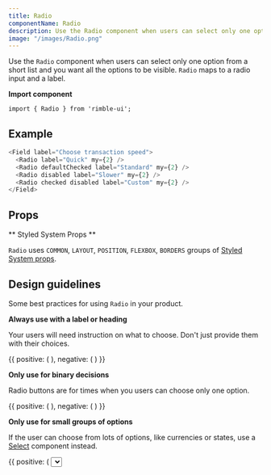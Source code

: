 ```yaml
---
title: Radio
componentName: Radio
description: Use the Radio component when users can select only one option from a short list and you want all the options to be visible.
image: "/images/Radio.png"
---
```


Use the `Radio` component when users can select only one option from a short list and you want all the options to be visible. `Radio` maps to a radio input and a label.

**Import component**

```lang=jsx
import { Radio } from 'rimble-ui';
```

## Example

```js is=react-live
<Field label="Choose transaction speed">
  <Radio label="Quick" my={2} />
  <Radio defaultChecked label="Standard" my={2} />
  <Radio disabled label="Slower" my={2} />
  <Radio checked disabled label="Custom" my={2} />
</Field>
```

## Props

<PropsTable propMetaData={props.propMetaData} />

** Styled System Props **

`Radio` uses `COMMON`, `LAYOUT`, `POSITION`, `FLEXBOX`, `BORDERS` groups of [Styled System props](/components/rimble-ui/system-props).

## Design guidelines

Some best practices for using `Radio` in your product.

**Always use with a label or heading**

Your users will need instruction on what to choose. Don't just provide them with their choices.

<DoDont>
  {{
    positive: (
      <Box>
        <Field label="Would you like alerts when the price changes?">
          <Radio label="Yes" my={2} />
          <Radio label="No" my={2} />
        </Field>
      </Box>
    ),
    negative: (
      <Box>
        <Radio label="Give me price changes" my={2} />
        <Radio label="Don't give me price changes" my={2} />
      </Box>
    )
  }}
</DoDont>

**Only use for binary decisions**

Radio buttons are for times when you users can choose only one option.

<DoDont>
  {{
    positive: (
      <Box>
        <Field label="Would you like alerts when the price changes?">
          <Radio label="Yes" my={2} />
          <Radio label="No" my={2} />
        </Field>
      </Box>
    ),
    negative: (
      <Box>
        <Field label="Choose any currencies you'd like to track">
          <Radio label="Ether (ETH)" my={2} />
          <Radio label="Bitcoin (BTC)" my={2} />
          <Radio label="Ethereum Classic (ETC)" my={2} />
          <Radio label="Litecoin (LTC)" my={2} />
        </Field>
      </Box>
    )
  }}
</DoDont>

**Only use for small groups of options**

If the user can choose from lots of options, like currencies or states, use a [Select](/components/rimble-ui/Select) component instead.

<DoDont>
  {{
    positive: (
      <Box>
        <Field label="Choose your default currency">
          <Select
            options={[
              { value: "eth", label: "Ethereum" },
              { value: "btc", label: "Bitcoin" },
              { value: "gno", label: "Gnosis" },
              { value: "gnt", label: "Golem" },
              { value: "rep", label: "Augur" }
            ]}
          />
        </Field>
      </Box>
    ),
    negative: (
      <Box>
        <Field required={true} label="Choose your default currency">
          <Radio label="ETH - Ether" my={2} />
          <Radio label="BTC - Bitcoin" my={2} />
          <Radio label="USD - Dollars" my={2} />
          <Radio label="GBP - Pounds" my={2} />
          <Radio label="XRP - Ripple" my={2} />
          <Radio label="GNO - Gnosis" my={2} />
          <Radio label="GNT - Golem" my={2} />
          <Radio label="REP - Augur" my={2} />
          <Radio label="YEN" my={2} />
          <Radio label="INR - Rupee" my={2} />
        </Field>
      </Box>
    )
  }}
</DoDont>

## Related components

- [Select](/components/rimble-ui/Select) - When users can only choose one option from a long list
- [Checkbox](/components/rimble-ui/Checkbox) – When users can choose 0 or multiple options from a list
